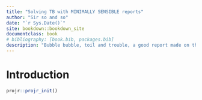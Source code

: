 ```yaml
--- 
title: "Solving TB with MINIMALLY SENSIBLE reports"
author: "Sir so and so"
date: "`r Sys.Date()`"
site: bookdown::bookdown_site
documentclass: book
# bibliography: [book.bib, packages.bib]
description: "Bubble bubble, toil and trouble, a good report made on the double. Eye of newt and spleen of toad..."
---
```


# Introduction
  
```r
projr::projr_init()
```